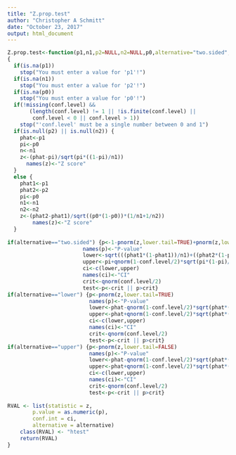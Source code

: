 ```yaml
---
title: "Z.prop.test"
author: "Christopher A Schmitt"
date: "October 23, 2017"
output: html_document
---
```


```r
Z.prop.test<-function(p1,n1,p2=NULL,n2=NULL,p0,alternative="two.sided",conf.level=0.95)
{
  if(is.na(p1))
    stop("You must enter a value for 'p1'!")
  if(is.na(n1))
    stop("You must enter a value for 'p2'!")
  if(is.na(p0))
    stop("You must enter a value for 'p0'!")
  if(!missing(conf.level) &&
       (length(conf.level) != 1 || !is.finite(conf.level) ||
        conf.level < 0 || conf.level > 1))
    stop("'conf.level' must be a single number between 0 and 1")
  if(is.null(p2) || is.null(n2)) {
    phat<-p1
    pi<-p0
    n<-n1
    z<-(phat-pi)/sqrt(pi*((1-pi)/n1))
      names(z)<-"Z score"
  }
  else {
    phat1<-p1
    phat2<-p2
    pi<-p0
    n1<-n1
    n2<-n2
    z<-(phat2-phat1)/sqrt((p0*(1-p0))*(1/n1+1/n2))
        names(z)<-"Z score"
  }
  
if(alternative=="two.sided") {p<-1-pnorm(z,lower.tail=TRUE)+pnorm(z,lower.tail=FALSE)
                        names(p)<-"P-value"
                        lower<-sqrt(((phat1*(1-phat1))/n1)+((phat2*(1-phat2))/n2))
                        upper<-pi+qnorm(1-conf.level/2)*sqrt(pi*(1-pi)/n1)
                        ci<-c(lower,upper)
                        names(ci)<-"CI"
                        crit<-qnorm(conf.level/2)
                        test<-p<-crit || p>crit}
if(alternative=="lower") {p<-pnorm(z,lower.tail=TRUE)
                          names(p)<-"P-value"
                          lower<-phat-qnorm(1-conf.level/2)*sqrt(phat*(1-phat)/n1)
                          upper<-phat+qnorm(1-conf.level/2)*sqrt(phat*(1-phat)/n1)
                          ci<-c(lower,upper)
                          names(ci)<-"CI"
                          crit<-qnorm(conf.level/2)
                          test<-p<-crit || p>crit}
if(alternative=="upper") {p<-pnorm(z,lower.tail=FALSE)
                          names(p)<-"P-value"
                          lower<-phat-qnorm(1-conf.level/2)*sqrt(phat*(1-phat)/n1)
                          upper<-phat+qnorm(1-conf.level/2)*sqrt(phat*(1-phat)/n1)
                          ci<-c(lower,upper)
                          names(ci)<-"CI"
                          crit<-qnorm(conf.level/2)
                          test<-p<-crit || p>crit}
  
RVAL <- list(statistic = z, 
        p.value = as.numeric(p), 
        conf.int = ci, 
        alternative = alternative)
    class(RVAL) <- "htest"
    return(RVAL)
}

```